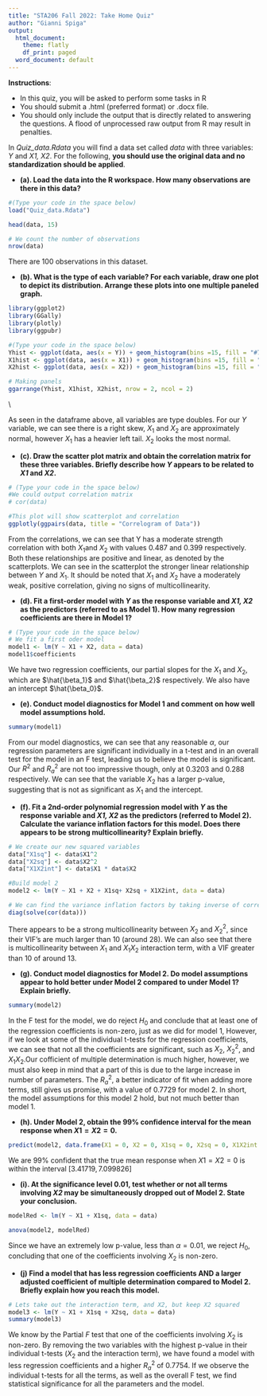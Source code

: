 ```yaml
---
title: "STA206 Fall 2022: Take Home Quiz"
author: "Gianni Spiga"
output:
  html_document: 
    theme: flatly
    df_print: paged
  word_document: default
---
```


**Instructions**:  <br>

* In this quiz, you will be asked to perform some  tasks in R <br>
* You should submit a .html (preferred format) or .docx file. 
*  You should only include the output that is directly related to answering the questions. A flood of unprocessed raw output from R may result in penalties.  

In *Quiz_data.Rdata* you will find a data set called *data* with three variables: *Y* and *X1, X2*. For the following, **you should use the original data and no standardization should be applied**. 


* **(a). Load the data into the R workspace. How many observations are there in this data?  **<br>

```r
#(Type your code in the space below)
load("Quiz_data.Rdata")

head(data, 15)

# We count the number of observations
nrow(data)
```
There are 100 observations in this dataset. 
  
* **(b). What is the type of each variable? For each variable, draw one plot to depict its distribution. Arrange these plots into one multiple paneled graph. **<br> 
```r
library(ggplot2)
library(GGally)
library(plotly)
library(ggpubr)
```

```r
#(Type your code in the space below)
Yhist <- ggplot(data, aes(x = Y)) + geom_histogram(bins =15, fill = "#7255C0")
X1hist <- ggplot(data, aes(x = X1)) + geom_histogram(bins =15, fill = "#7255C0")
X2hist <- ggplot(data, aes(x = X2)) + geom_histogram(bins =15, fill = "#7255C0")

# Making panels
ggarrange(Yhist, X1hist, X2hist, nrow = 2, ncol = 2)
```
\\ 

As seen in the dataframe above, all variables are type doubles. For our $Y$ variable, we can see there is a right skew, $X_1$ and $X_2$ are approximately normal, however $X_1$ has a heavier left tail. $X_2$ looks the most normal. 

* **(c). Draw the scatter plot matrix and obtain the correlation matrix for these three variables. Briefly describe how *Y* appears to be related to *X1* and *X2*. **<br>

```r
# (Type your code in the space below)
#We could output correlation matrix
# cor(data)

#This plot will show scatterplot and correlation
ggplotly(ggpairs(data, title = "Correlogram of Data"))
```

From the correlations, we can see that Y has a moderate strength correlation with both $X_1$and $X_2$ with values $0.487$ and $0.399$ respectively. Both these relationships are positive and linear, as denoted by the scatterplots. We can see in the scatterplot the stronger linear relationship between $Y$ and $X_1$. It should be noted that  $X_1$ and $X_2$ have a moderately weak, positive correlation, giving no signs of multicollinearity.  

* **(d). Fit a first-order model with *Y* as the response variable and *X1, X2* as the predictors (referred to as Model 1). How many regression coefficients are there in Model 1? **<br>
```r
# (Type your code in the space below)
# We fit a first oder model 
model1 <- lm(Y ~ X1 + X2, data = data)
model1$coefficients
```

We have two regression coefficients, our partial slopes for the $X_1$ and $X_2$, which are $\hat{\beta_1}$ and $\hat{\beta_2}$ respectively. We also have an intercept $\hat{\beta_0}$. 

* **(e). Conduct model diagnostics for Model 1 and comment on how well model assumptions hold. **<br>
```r
summary(model1)
```

From our model diagnostics, we can see that any reasonable $\alpha$, our regression parameters are significant individually in a t-test and in an overall test for the model in an F test, leading us to believe the model is significant. Our $R^2$ and $R^2_a$ are not too impressive though, only at $0.3203$ and $0.288$ respectively. We can see that the variable $X_2$ has a larger p-value, suggesting that is not as significant as $X_1$ and the intercept. 


* **(f). Fit a 2nd-order polynomial regression model with *Y* as the response variable and *X1, X2* as the predictors (referred to Model 2).   Calculate the variance inflation factors for this model. Does there appears to be strong multicollinearity? Explain briefly.**<br>  


```r
# We create our new squared variables
data["X1sq"] <- data$X1^2
data["X2sq"] <- data$X2^2
data["X1X2int"] <- data$X1 * data$X2

#Build model 2
model2 <- lm(Y ~ X1 + X2 + X1sq+ X2sq + X1X2int, data = data)

# We can find the variance inflation factors by taking inverse of correlation matrix and finding the diagonals
diag(solve(cor(data)))
```

There appears to be a strong multicollinearity between $X_2$ and $X_2^2$, since their VIF's are much larger than 10 (around 28). We can also see that there is multicollinearity between $X_1$ and $X_1X_2$ interaction term, with a VIF greater than 10 of around 13. 

* **(g). Conduct model diagnostics for Model 2. Do model assumptions appear to hold better under Model 2 compared to under Model 1?  Explain briefly.  **<br>
```r
summary(model2)
```
In the F test for the model, we do reject $H_0$ and conclude that at least one of the regression coefficients is non-zero, just as we did for model 1, However, if we look at some of the individual t-tests for the regression coefficients, we can see that not all the coefficients are significant, such as $X_2$, $X_2^2$, and $X_1X_2$.Our cofficient of multiple determination is much higher, however, we must also keep in mind that a part of this is due to the large increase in number of parameters. The $R^2_a$, a better indicator of fit when adding more terms, still gives us promise, with a value of 0.7729 for model 2. In short, the model assumptions for this model 2 hold, but not much better than model 1. 


* **(h). Under Model 2, obtain the 99% confidence interval for the mean response when $X1=X2=0$. **<br>
```r
predict(model2, data.frame(X1 = 0, X2 = 0, X1sq = 0, X2sq = 0, X1X2int = 0), interval = "confidence", level = 0.99)
```

We are 99% confident that the true mean response when $X1=X2=0$ is within the interval $[3.41719, 7.099826]$

* **(i). At the significance level 0.01, test whether or not all terms involving *X2*  may be simultaneously dropped out of Model 2. State your conclusion.  **<br> 

```r
modelRed <- lm(Y ~ X1 + X1sq, data = data)

anova(model2, modelRed)
```

Since we have an extremely low p-value, less than $\alpha = 0.01$, we reject $H_0$, concluding that one of the coefficients involving $X_2$ is non-zero. 

* **(j) Find a model that has less regression coefficients AND a larger adjusted coefficient of multiple determination compared to Model 2.  Briefly explain how you reach this model. **<br>

```r
# Lets take out the interaction term, and X2, but keep X2 squared
model3 <- lm(Y ~ X1 + X1sq + X2sq, data = data)
summary(model3)
```
We know by the Partial $F$ test that one of the coefficients involving $X_2$ is non-zero. By removing the two variables with the highest p-value in their individual t-tests ($X_2$ and the interaction term), we have found a model with less regression coefficients and a higher $R^2_a$ of $0.7754$. If we observe the individual t-tests for all the terms, as well as the overall F test, we find statistical significance for all the parameters and the model. 
